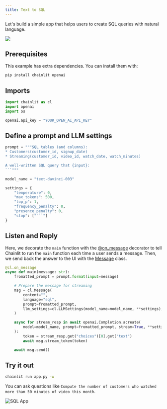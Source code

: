```yaml
---
title: Text to SQL
---
```


Let's build a simple app that helps users to create SQL queries with natural language.

<Frame caption="Preview of the final result">
  <img src="/images/text-to-sql.png" />
</Frame>

## Prerequisites

This example has extra dependencies. You can install them with:

```bash
pip install chainlit openai
```

## Imports

```python app.py
import chainlit as cl
import openai
import os

openai.api_key = "YOUR_OPEN_AI_API_KEY"
```

## Define a prompt and LLM settings

````python app.py
prompt = """SQL tables (and columns):
* Customers(customer_id, signup_date)
* Streaming(customer_id, video_id, watch_date, watch_minutes)

A well-written SQL query that {input}:
```"""

model_name = "text-davinci-003"

settings = {
    "temperature": 0,
    "max_tokens": 500,
    "top_p": 1,
    "frequency_penalty": 0,
    "presence_penalty": 0,
    "stop": ["```"]
}
````

## Listen and Reply

Here, we decorate the `main` function with the [@on_message](/api-reference/on-message) decorator to tell Chainlit to run the `main` function each time a user sends a message.
Then, we send back the answer to the UI with the [Message](/api-reference/message) class.

```python app.py
@cl.on_message
async def main(message: str):
    fromatted_prompt = prompt.format(input=message)

    # Prepare the message for streaming
    msg = cl.Message(
        content="",
        language="sql",
        prompt=fromatted_prompt,
        llm_settings=cl.LLMSettings(model_name=model_name, **settings),
    )

    async for stream_resp in await openai.Completion.acreate(
        model=model_name, prompt=fromatted_prompt, stream=True, **settings
    ):
        token = stream_resp.get("choices")[0].get("text")
        await msg.stream_token(token)

    await msg.send()
```

## Try it out

```bash
chainlit run app.py -w
```

You can ask questions like `Compute the number of customers who watched more than 50 minutes of video this month`.

![SQL App](/images/text-to-sql.png)
